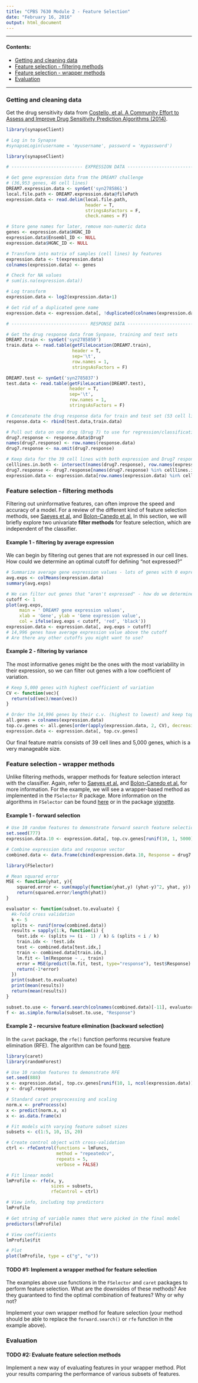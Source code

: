 ```yaml
---
title: "CPBS 7630 Module 2 - Feature Selection"
date: "February 16, 2016"
output: html_document
---
```


---

#### Contents:

* [Getting and cleaning data](#synapse)
* [Feature selection - filtering methods](#feature_selection1)
* [Feature selection - wrapper methods](#feature_selection2)
* [Evaluation](#evaluation)

---

<a name="synapse"/>

### Getting and cleaning data

Get the drug sensitivity data from [Costello, et al. A Community Effort to Assess and Improve Drug Sensitivity Prediction Algorithms (2014)](http://www.nature.com/nbt/journal/v32/n12/full/nbt.2877.html). 

```r
library(synapseClient)

# Log in to Synapse
#synapseLogin(username = 'myusername', password = 'mypassword')
```

```r

library(synapseClient)

# --------------------------- EXPRESSION DATA ---------------------------------

# Get gene expression data from the DREAM7 challenge 
# (36,953 genes, 46 cell lines)
DREAM7.expression.data <- synGet('syn2785861')
local.file.path <- DREAM7.expression.data@filePath
expression.data <- read.delim(local.file.path, 
                              header = T, 
                              stringsAsFactors = F,
                              check.names = F)

# Store gene names for later, remove non-numeric data
genes <- expression.data$HGNC_ID
expression.data$Ensembl_ID <- NULL
expression.data$HGNC_ID <- NULL

# Transform into matrix of samples (cell lines) by features
expression.data <- t(expression.data)
colnames(expression.data) <- genes

# Check for NA values
# sum(is.na(expression.data))

# Log transform
expression.data <- log2(expression.data+1)

# Get rid of a duplicated gene name
expression.data <- expression.data[, !duplicated(colnames(expression.data))]

# ----------------------------- RESPONSE DATA ---------------------------------

# Get the drug response data from Synpase, training and test sets
DREAM7.train <- synGet('syn2785850')
train.data <- read.table(getFileLocation(DREAM7.train), 
                         header = T, 
                         sep='\t', 
                         row.names = 1,
                         stringsAsFactors = F)

DREAM7.test <- synGet('syn2785837')
test.data <- read.table(getFileLocation(DREAM7.test),
                        header = T,
                        sep='\t', 
                        row.names = 1, 
                        stringsAsFactors = F)

# Concatenate the drug response data for train and test set (53 cell lines, 31 drugs)
response.data <- rbind(test.data,train.data)

# Pull out data on one drug (Drug 7) to use for regression/classification exercises
drug7.response <- response.data$Drug7
names(drug7.response) <- row.names(response.data)
drug7.response <- na.omit(drug7.response)

# Keep data for the 39 cell lines with both expression and Drug7 response data
celllines.in.both <- intersect(names(drug7.response), row.names(expression.data))
drug7.response <- drug7.response[names(drug7.response) %in% celllines.in.both]
expression.data <- expression.data[row.names(expression.data) %in% celllines.in.both,]

```

<a name="feature_selection1"/>

### Feature selection - filtering methods

Filtering out uninformative features, can often improve the speed and accuracy of a model. For a review of the different kind of feature selection methods, see [Saeyes et al.](http://bioinformatics.oxfordjournals.org/content/23/19/2507.full.pdf+html) and [Bolon-Canedo et al.](http://www.sciencedirect.com/science/article/pii/S0020025514006021) In this section, we will briefly explore two univariate **filter methods** for feature selection, which are independent of the classifier. 

#### Example 1 - filtering by average expression

We can begin by filtering out genes that are not expressed in our cell lines. How could we determine an optimal cutoff for defining "not expressed?"

```r

# Summarize average gene expression values - lots of genes with 0 expression
avg.exps <- colMeans(expression.data)
summary(avg.exps)

# We can filter out genes that "aren't expressed" - how do we determine this?
cutoff <- 1
plot(avg.exps, 
     main = ' DREAM7 gene expression values', 
     xlab = 'Gene', ylab = 'Gene expression value',
     col = ifelse(avg.exps < cutoff, 'red', 'black'))
expression.data <- expression.data[, avg.exps > cutoff]
# 14,996 genes have average expression value above the cutoff
# Are there any other cutoffs you might want to use?

```

#### Example 2 - filtering by variance

The most informative genes might be the ones with the most variability in their expression, so we can filter out genes with a low coefficient of variation.

```r

# Keep 5,000 genes with highest coefficient of variation
CV <- function(vec){
  return(sd(vec)/mean(vec))
}

# Order the 14,996 genes by their c.v. (highest to lowest) and keep top 5,000
all.genes = colnames(expression.data)
top.cv.genes <- all.genes[order(apply(expression.data, 2, CV), decreasing = T)][1:5000]
expression.data <- expression.data[, top.cv.genes]

```

Our final feature matrix consists of 39 cell lines and 5,000 genes, which is a very manageable size.

<a name="feature_selection2"/>

### Feature selection - wrapper methods

Unlike filtering methods, wrapper methods for feature selection interact with the classifier. Again, refer to [Saeyes et al.](http://bioinformatics.oxfordjournals.org/content/23/19/2507.full.pdf+html) and [Bolon-Canedo et al.](http://www.sciencedirect.com/science/article/pii/S0020025514006021) for more information. For the example, we will see a wrapper-based method as implemented in the `FSelector` R package. More information on the algorithms in `FSelector` can be found [here](https://en.wikibooks.org/wiki/Data_Mining_Algorithms_In_R/Dimensionality_Reduction/Feature_Selection) or in the package [vignette](https://cran.r-project.org/web/packages/FSelector/FSelector.pdf).

#### Example 1 - forward selection

```r

# Use 10 random features to demonstrate forward search feature selection
set.seed(777)
expression.data.10 <- expression.data[, top.cv.genes[runif(10, 1, 5000)]]

# Combine expression data and response vector
combined.data <- data.frame(cbind(expression.data.10, Response = drug7.response))

library(FSelector)

# Mean squared error
MSE <- function(yhat, y){
    squared.error <- sum(mapply(function(yhat,y) (yhat-y)^2, yhat, y))
    return(squared.error/length(yhat))
}

evaluator <- function(subset.to.evaluate) {
  #k-fold cross validation
  k <- 5
  splits <- runif(nrow(combined.data))
  results = sapply(1:k, function(i) {
    test.idx <- (splits >= (i - 1) / k) & (splits < i / k)
    train.idx <- !test.idx
    test <- combined.data[test.idx,]
    train <- combined.data[train.idx,]
    lm.fit <- lm(Response ~ ., train)
    error = MSE(predict(lm.fit, test, type="response"), test$Response)
    return(-1*error)
  })
  print(subset.to.evaluate)
  print(mean(results))
  return(mean(results))
}

subset.to.use <- forward.search(colnames(combined.data)[-11], evaluator)
f <- as.simple.formula(subset.to.use, "Response")


```

#### Example 2 - recursive feature elimination (backward selection)

In the `caret` package, the `rfe()` function performs recursive feature elimination (RFE). The algorithm can be found [here](http://topepo.github.io/caret/rfe.html). 

```r
library(caret)
library(randomForest)

# Use 10 random features to demonstrate RFE
set.seed(888)
x <- expression.data[, top.cv.genes[runif(10, 1, ncol(expression.data))]]
y <- drug7.response

# Standard caret preprocessing and scaling
norm.x <- preProcess(x)
x <- predict(norm.x, x)
x <- as.data.frame(x)

# Fit models with varying feature subset sizes
subsets <- c(1:5, 10, 15, 20)

# Create control object with cross-validation
ctrl <- rfeControl(functions = lmFuncs,
                   method = "repeatedcv",
                   repeats = 5,
                   verbose = FALSE)

# Fit linear model
lmProfile <- rfe(x, y,
                 sizes = subsets,
                 rfeControl = ctrl)

# View info, including top predictors
lmProfile

# Get string of variable names that were picked in the final model
predictors(lmProfile)

# View coefficients
lmProfile$fit

# Plot
plot(lmProfile, type = c("g", "o"))

```

#### TODO #1: Implement a wrapper method for feature selection

The examples above use functions in the `FSelector` and `caret` packages to perform feature selection. What are the downsides of these methods? Are they guaranteed to find the optimal combination of features? Why or why not?

Implement your own wrapper method for feature selection (your method should be able to replace the `forward.search()` or `rfe` function in the example above).

<a name="evaluation"/>

### Evaluation

#### TODO #2: Evaluate feature selection methods

Implement a new way of evaluating features in your wrapper method. Plot your results comparing the performance of various subsets of features. 



